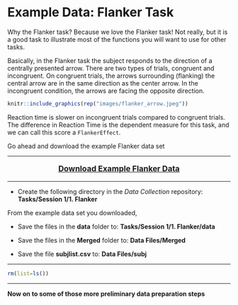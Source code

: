 # Example Data: Flanker Task {-}

<link rel="stylesheet" href="https://use.fontawesome.com/releases/v5.8.1/css/all.css" integrity="sha384-50oBUHEmvpQ+1lW4y57PTFmhCaXp0ML5d60M1M7uH2+nqUivzIebhndOJK28anvf" crossorigin="anonymous">

Why the Flanker task? Because we love the Flanker task! Not really, but it is a good task to illustrate most of the functions you will want to use for other tasks. 

Basically, in the Flanker task the subject responds to the direction of a centrally presented arrow. There are two types of trials, congruent and incongruent. On congruent trials, the arrows surrounding (flanking) the central arrow are in the same direction as the center arrow. In the incongruent condition, the arrows are facing the opposite direction. 

```r
knitr::include_graphics(rep("images/flanker_arrow.jpeg"))
```

Reaction time is slower on incongruent trials compared to congruent trials. The difference in Reaction Time is the dependent measure for this task, and we can call this score a `FlankerEffect`. 

Go ahead and download the example Flanker data set

----

<div style="text-align: center; font-size: 1.25em">
[<i class="fas fa-download" style="font-size: 3em"></i> ](http://englelab.gatech.edu/userguide/data_preparation.zip)

[**Download Example Flanker Data**](http://englelab.gatech.edu/userguide/data_preparation.zip)
</div>

----

* Create the following directory in the *Data Collection* repository: **Tasks/Session 1/1. Flanker**

From the example data set you downloaded,

* Save the files in the **data** folder to: **Tasks/Session 1/1. Flanker/data**

* Save the files in the **Merged** folder to: **Data Files/Merged**

* Save the file **subjlist.csv** to: **Data Files/subj**


********

```r
rm(list=ls())
```

********

**Now on to some of those more preliminary data preparation steps**
